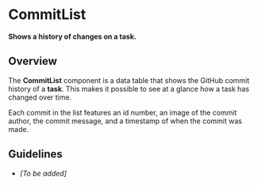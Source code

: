 
<Meta title="Commits/List/Intro" />

# CommitList

**Shows a history of changes on a task.**

## Overview

The **CommitList** component is a data table that shows the GitHub commit
history of a **task**. This makes it possible to see at a glance how a task has
changed over time.

Each commit in the list features an id number, an image of the commit author,
the commit message, and a timestamp of when the commit was made.

<Story id="commits-list-component--component" />

## Guidelines

- _[To be added]_
